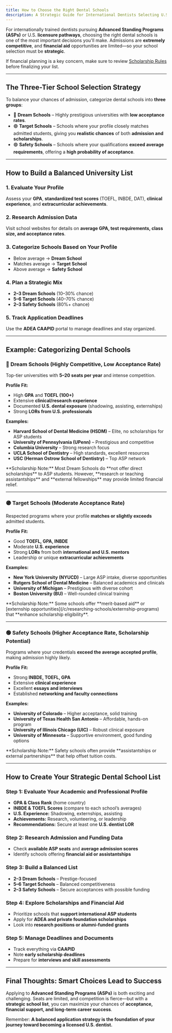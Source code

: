 ```yaml
---
title: How to Choose the Right Dental Schools
description: A Strategic Guide for International Dentists Selecting U.S. Advanced Standing Programs (ASPs)
---
```


For internationally trained dentists pursuing **Advanced Standing Programs (ASPs)** or U.S. **licensure pathways**, choosing the right dental schools is one of the most important decisions you'll make. Admissions are **extremely competitive**, and **financial aid** opportunities are limited—so your school selection must be **strategic**.

If financial planning is a key concern, make sure to review [Scholarship Rules](/c/finances-and-logistics/general-scholarship-rules) before finalizing your list.

---

## The Three-Tier School Selection Strategy

To balance your chances of admission, categorize dental schools into **three groups**:

- 🔵 **Dream Schools** – Highly prestigious universities with **low acceptance rates**.
- 🟣 **Target Schools** – Schools where your profile closely matches admitted students, giving you **realistic chances** of both **admission and scholarships**.
- 🟢 **Safety Schools** – Schools where your qualifications **exceed average requirements**, offering a **high probability of acceptance**.

---

## How to Build a Balanced University List

### 1. Evaluate Your Profile

Assess your **GPA**, **standardized test scores** (TOEFL, INBDE, DAT), **clinical experience**, and **extracurricular achievements**.

### 2. Research Admission Data

Visit school websites for details on **average GPA, test requirements, class size, and acceptance rates**.

### 3. Categorize Schools Based on Your Profile

- Below average → **Dream School**
- Matches average → **Target School**
- Above average → **Safety School**

### 4. Plan a Strategic Mix

- **2–3 Dream Schools** (10–30% chance)
- **5–6 Target Schools** (40–70% chance)
- **2–3 Safety Schools** (80%+ chance)

### 5. Track Application Deadlines

Use the **ADEA CAAPID** portal to manage deadlines and stay organized.

---

## Example: Categorizing Dental Schools

### 🔵 Dream Schools (Highly Competitive, Low Acceptance Rate)

Top-tier universities with **5–20 seats per year** and intense competition.

**Profile Fit:**

- High **GPA** and **TOEFL (100+)**
- Extensive **clinical/research experience**
- Documented **U.S. dental exposure** (shadowing, assisting, externships)
- Strong **LORs from U.S. professionals**

**Examples:**

- **Harvard School of Dental Medicine (HSDM)** – Elite, no scholarships for ASP students
- **University of Pennsylvania (UPenn)** – Prestigious and competitive
- **Columbia University** – Strong research focus
- **UCLA School of Dentistry** – High standards, excellent resources
- **USC (Herman Ostrow School of Dentistry)** – Top ASP network

<Aside>
  **Scholarship Note:** Most Dream Schools do **not offer direct scholarships** to ASP students.
  However, **research or teaching assistantships** and **external fellowships** may provide limited
  financial relief.
</Aside>

---

### 🟣 Target Schools (Moderate Acceptance Rate)

Respected programs where your profile **matches or slightly exceeds** admitted students.

**Profile Fit:**

- Good **TOEFL, GPA, INBDE**
- Moderate **U.S. experience**
- Strong **LORs** from both **international and U.S. mentors**
- Leadership or unique **extracurricular achievements**

**Examples:**

- **New York University (NYUCD)** – Large ASP intake, diverse opportunities
- **Rutgers School of Dental Medicine** – Balanced academics and clinicals
- **University of Michigan** – Prestigious with diverse cohort
- **Boston University (BU)** – Well-rounded clinical training

<Aside>
  **Scholarship Note:** Some schools offer **merit-based aid** or [externship
  opportunities](/c/researching-schools/externship-programs) that **enhance scholarship
  eligibility**.
</Aside>

---

### 🟢 Safety Schools (Higher Acceptance Rate, Scholarship Potential)

Programs where your credentials **exceed the average accepted profile**, making admission highly likely.

**Profile Fit:**

- Strong **INBDE, TOEFL, GPA**
- Extensive **clinical experience**
- Excellent **essays and interviews**
- Established **networking and faculty connections**

**Examples:**

- **University of Colorado** – Higher acceptance, solid training
- **University of Texas Health San Antonio** – Affordable, hands-on program
- **University of Illinois Chicago (UIC)** – Robust clinical exposure
- **University of Minnesota** – Supportive environment, good funding options

<Aside>
  **Scholarship Note:** Safety schools often provide **assistantships or external partnerships**
  that help offset tuition costs.
</Aside>

---

## How to Create Your Strategic Dental School List

### Step 1: Evaluate Your Academic and Professional Profile

- **GPA & Class Rank** (home country)
- **INBDE & TOEFL Scores** (compare to each school’s averages)
- **U.S. Experience:** Shadowing, externships, assisting
- **Achievements:** Research, volunteering, or leadership
- **Recommendations:** Secure at least one **U.S. dentist LOR**

### Step 2: Research Admission and Funding Data

- Check **available ASP seats** and **average admission scores**
- Identify schools offering **financial aid or assistantships**

### Step 3: Build a Balanced List

- **2–3 Dream Schools** – Prestige-focused
- **5–6 Target Schools** – Balanced competitiveness
- **2–3 Safety Schools** – Secure acceptances with possible funding

### Step 4: Explore Scholarships and Financial Aid

- Prioritize schools that **support international ASP students**
- Apply for **ADEA and private foundation scholarships**
- Look into **research positions or alumni-funded grants**

### Step 5: Manage Deadlines and Documents

- Track everything via **CAAPID**
- Note **early scholarship deadlines**
- Prepare for **interviews and skill assessments**

---

## Final Thoughts: Smart Choices Lead to Success

Applying to **Advanced Standing Programs (ASPs)** is both exciting and
challenging. Seats are limited, and competition is fierce—but with a **strategic
school list**, you can maximize your chances of **acceptance, financial support,
and long-term career success**.

Remember: **A balanced application strategy is the foundation of your journey
toward becoming a licensed U.S. dentist.**
